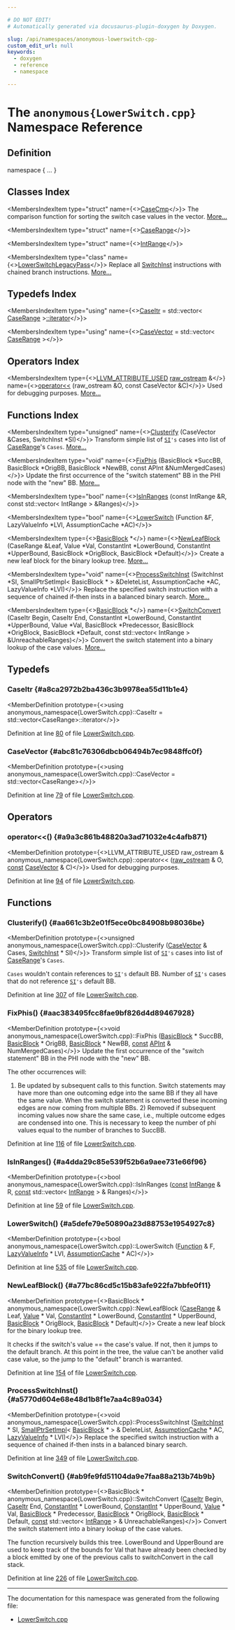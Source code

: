 ```yaml
---

# DO NOT EDIT!
# Automatically generated via docusaurus-plugin-doxygen by Doxygen.

slug: /api/namespaces/anonymous-lowerswitch-cpp-
custom_edit_url: null
keywords:
  - doxygen
  - reference
  - namespace

---
```





# The `anonymous{LowerSwitch.cpp}` Namespace Reference

<DoxygenPage pluginConfig={pluginConfig}>



## Definition

<CodeBlock>namespace &#123; ... &#125;</CodeBlock>

## Classes Index

<MembersIndex>

<MembersIndexItem
  type="struct"
  name={<><a href="/docs/api/structs/anonymous-namespace-lowerswitch-cpp-/casecmp">CaseCmp</a></>}>
The comparison function for sorting the switch case values in the vector. <a href="/docs/api/structs/anonymous-namespace-lowerswitch-cpp-/casecmp/#details">More...</a>
</MembersIndexItem>

<MembersIndexItem
  type="struct"
  name={<><a href="/docs/api/structs/anonymous-namespace-lowerswitch-cpp-/caserange">CaseRange</a></>}>
</MembersIndexItem>

<MembersIndexItem
  type="struct"
  name={<><a href="/docs/api/structs/anonymous-namespace-lowerswitch-cpp-/intrange">IntRange</a></>}>
</MembersIndexItem>

<MembersIndexItem
  type="class"
  name={<><a href="/docs/api/classes/anonymous-namespace-lowerswitch-cpp-/lowerswitchlegacypass">LowerSwitchLegacyPass</a></>}>
Replace all <a href="/docs/api/classes/llvm/switchinst">SwitchInst</a> instructions with chained branch instructions. <a href="/docs/api/classes/anonymous-namespace-lowerswitch-cpp-/lowerswitchlegacypass/#details">More...</a>
</MembersIndexItem>

</MembersIndex>

## Typedefs Index

<MembersIndex>

<MembersIndexItem
  type="using"
  name={<><a href="#a8ca2972b2ba436c3b9978ea55d11b1e4">CaseItr</a> = std::vector&lt; <a href="/docs/api/structs/anonymous-namespace-lowerswitch-cpp-/caserange">CaseRange</a> &gt;<a href="/docs/api/classes/llvm/iplist">::iterator</a></>}>
</MembersIndexItem>

<MembersIndexItem
  type="using"
  name={<><a href="#abc81c76306dbcb06494b7ec9848ffc0f">CaseVector</a> = std::vector&lt; <a href="/docs/api/structs/anonymous-namespace-lowerswitch-cpp-/caserange">CaseRange</a> &gt;</>}>
</MembersIndexItem>

</MembersIndex>

## Operators Index

<MembersIndex>

<MembersIndexItem
  type={<><a href="/docs/api/files/include/include/llvm/include/llvm/support/compiler-h/#a6881c00738b22a600dfee25a1c32dab3">LLVM&#95;ATTRIBUTE&#95;USED</a> <a href="/docs/api/classes/llvm/raw-ostream">raw&#95;ostream</a> &amp;</>}
  name={<><a href="#a9a3c861b48820a3ad71032e4c4afb871">operator&lt;&lt;</a> (raw&#95;ostream &amp;O, const CaseVector &amp;C)</>}>
Used for debugging purposes. <a href="#a9a3c861b48820a3ad71032e4c4afb871">More...</a>
</MembersIndexItem>

</MembersIndex>

## Functions Index

<MembersIndex>

<MembersIndexItem
  type="unsigned"
  name={<><a href="#aa661c3b2e01f5ece0bc84908b98036be">Clusterify</a> (CaseVector &amp;Cases, SwitchInst &#42;SI)</>}>
Transform simple list of <code><a href="/docs/api/namespaces/llvm/si">SI</a>&#39;s</code> cases into list of <a href="/docs/api/structs/anonymous-namespace-lowerswitch-cpp-/caserange">CaseRange</a>&#39;s <code>Cases</code>. <a href="#aa661c3b2e01f5ece0bc84908b98036be">More...</a>
</MembersIndexItem>

<MembersIndexItem
  type="void"
  name={<><a href="#aac383495fcc8fae9bf826d4d89467928">FixPhis</a> (BasicBlock &#42;SuccBB, BasicBlock &#42;OrigBB, BasicBlock &#42;NewBB, const APInt &amp;NumMergedCases)</>}>
Update the first occurrence of the &quot;switch statement&quot; BB in the PHI node with the &quot;new&quot; BB. <a href="#aac383495fcc8fae9bf826d4d89467928">More...</a>
</MembersIndexItem>

<MembersIndexItem
  type="bool"
  name={<><a href="#a4dda29c85e539f52b6a9aee731e66f96">IsInRanges</a> (const IntRange &amp;R, const std::vector&lt; IntRange &gt; &amp;Ranges)</>}>
</MembersIndexItem>

<MembersIndexItem
  type="bool"
  name={<><a href="#a5defe79e50890a23d88753e1954927c8">LowerSwitch</a> (Function &amp;F, LazyValueInfo &#42;LVI, AssumptionCache &#42;AC)</>}>
</MembersIndexItem>

<MembersIndexItem
  type={<><a href="/docs/api/classes/llvm/basicblock">BasicBlock</a> &#42;</>}
  name={<><a href="#a77bc86cd5c15b83afe922fa7bbfe0f11">NewLeafBlock</a> (CaseRange &amp;Leaf, Value &#42;Val, ConstantInt &#42;LowerBound, ConstantInt &#42;UpperBound, BasicBlock &#42;OrigBlock, BasicBlock &#42;Default)</>}>
Create a new leaf block for the binary lookup tree. <a href="#a77bc86cd5c15b83afe922fa7bbfe0f11">More...</a>
</MembersIndexItem>

<MembersIndexItem
  type="void"
  name={<><a href="#a5770d604e68e48d1b8f1e7aa4c89a034">ProcessSwitchInst</a> (SwitchInst &#42;SI, SmallPtrSetImpl&lt; BasicBlock &#42; &gt; &amp;DeleteList, AssumptionCache &#42;AC, LazyValueInfo &#42;LVI)</>}>
Replace the specified switch instruction with a sequence of chained if-then insts in a balanced binary search. <a href="#a5770d604e68e48d1b8f1e7aa4c89a034">More...</a>
</MembersIndexItem>

<MembersIndexItem
  type={<><a href="/docs/api/classes/llvm/basicblock">BasicBlock</a> &#42;</>}
  name={<><a href="#ab9fe9fd51104da9e7faa88a213b74b9b">SwitchConvert</a> (CaseItr Begin, CaseItr End, ConstantInt &#42;LowerBound, ConstantInt &#42;UpperBound, Value &#42;Val, BasicBlock &#42;Predecessor, BasicBlock &#42;OrigBlock, BasicBlock &#42;Default, const std::vector&lt; IntRange &gt; &amp;UnreachableRanges)</>}>
Convert the switch statement into a binary lookup of the case values. <a href="#ab9fe9fd51104da9e7faa88a213b74b9b">More...</a>
</MembersIndexItem>

</MembersIndex>


<SectionDefinition>

## Typedefs

### CaseItr {#a8ca2972b2ba436c3b9978ea55d11b1e4}

<MemberDefinition
  prototype={<>using anonymous&#95;namespace&#123;LowerSwitch.cpp&#125;::CaseItr =  std::vector&lt;CaseRange&gt;::iterator</>}>

Definition at line <a href="/docs/api/files/lib/lib/transforms/lib/transforms/utils/lowerswitch-cpp/#l00080">80</a> of file <a href="/docs/api/files/lib/lib/transforms/lib/transforms/utils/lowerswitch-cpp">LowerSwitch.cpp</a>.
</MemberDefinition>

### CaseVector {#abc81c76306dbcb06494b7ec9848ffc0f}

<MemberDefinition
  prototype={<>using anonymous&#95;namespace&#123;LowerSwitch.cpp&#125;::CaseVector =  std::vector&lt;CaseRange&gt;</>}>

Definition at line <a href="/docs/api/files/lib/lib/transforms/lib/transforms/utils/lowerswitch-cpp/#l00079">79</a> of file <a href="/docs/api/files/lib/lib/transforms/lib/transforms/utils/lowerswitch-cpp">LowerSwitch.cpp</a>.
</MemberDefinition>

</SectionDefinition>

<SectionDefinition>

## Operators

### operator&lt;&lt;() {#a9a3c861b48820a3ad71032e4c4afb871}

<MemberDefinition
  prototype={<>LLVM&#95;ATTRIBUTE&#95;USED raw&#95;ostream &amp; anonymous&#95;namespace&#123;LowerSwitch.cpp&#125;::operator&lt;&lt; (<a href="/docs/api/classes/llvm/raw-ostream">raw&#95;ostream</a> &amp; O, <a href="/docs/api/files/lib/lib/target/lib/target/aarch64/aarch64promoteconstant-cpp/#a90f8350fecae261c25be85d38b451bff">const</a> <a href="#abc81c76306dbcb06494b7ec9848ffc0f">CaseVector</a> &amp; C)</>}>
Used for debugging purposes.

Definition at line <a href="/docs/api/files/lib/lib/transforms/lib/transforms/utils/lowerswitch-cpp/#l00094">94</a> of file <a href="/docs/api/files/lib/lib/transforms/lib/transforms/utils/lowerswitch-cpp">LowerSwitch.cpp</a>.
</MemberDefinition>

</SectionDefinition>

<SectionDefinition>

## Functions

### Clusterify() {#aa661c3b2e01f5ece0bc84908b98036be}

<MemberDefinition
  prototype={<>unsigned anonymous&#95;namespace&#123;LowerSwitch.cpp&#125;::Clusterify (<a href="#abc81c76306dbcb06494b7ec9848ffc0f">CaseVector</a> &amp; Cases, <a href="/docs/api/classes/llvm/switchinst">SwitchInst</a> &#42; SI)</>}>
Transform simple list of <code><a href="/docs/api/namespaces/llvm/si">SI</a>&#39;s</code> cases into list of <a href="/docs/api/structs/anonymous-namespace-lowerswitch-cpp-/caserange">CaseRange</a>&#39;s <code>Cases</code>.

<SectionUser title="Postcondition">
<code>Cases</code> wouldn&#39;t contain references to <code><a href="/docs/api/namespaces/llvm/si">SI</a>&#39;s</code> default BB.
</SectionUser>


<SectionUser title="Returns">
Number of <code><a href="/docs/api/namespaces/llvm/si">SI</a>&#39;s</code> cases that do not reference <code><a href="/docs/api/namespaces/llvm/si">SI</a>&#39;s</code> default BB.
</SectionUser>

Definition at line <a href="/docs/api/files/lib/lib/transforms/lib/transforms/utils/lowerswitch-cpp/#l00307">307</a> of file <a href="/docs/api/files/lib/lib/transforms/lib/transforms/utils/lowerswitch-cpp">LowerSwitch.cpp</a>.
</MemberDefinition>

### FixPhis() {#aac383495fcc8fae9bf826d4d89467928}

<MemberDefinition
  prototype={<>void anonymous&#95;namespace&#123;LowerSwitch.cpp&#125;::FixPhis (<a href="/docs/api/classes/llvm/basicblock">BasicBlock</a> &#42; SuccBB, <a href="/docs/api/classes/llvm/basicblock">BasicBlock</a> &#42; OrigBB, <a href="/docs/api/classes/llvm/basicblock">BasicBlock</a> &#42; NewBB, <a href="/docs/api/files/lib/lib/target/lib/target/aarch64/aarch64promoteconstant-cpp/#a90f8350fecae261c25be85d38b451bff">const</a> <a href="/docs/api/classes/llvm/apint">APInt</a> &amp; NumMergedCases)</>}>
Update the first occurrence of the &quot;switch statement&quot; BB in the PHI node with the &quot;new&quot; BB.

The other occurrences will:

1) Be updated by subsequent calls to this function. Switch statements may have more than one outcoming edge into the same BB if they all have the same value. When the switch statement is converted these incoming edges are now coming from multiple BBs. 2) Removed if subsequent incoming values now share the same case, i.e., multiple outcome edges are condensed into one. This is necessary to keep the number of phi values equal to the number of branches to SuccBB.

Definition at line <a href="/docs/api/files/lib/lib/transforms/lib/transforms/utils/lowerswitch-cpp/#l00116">116</a> of file <a href="/docs/api/files/lib/lib/transforms/lib/transforms/utils/lowerswitch-cpp">LowerSwitch.cpp</a>.
</MemberDefinition>

### IsInRanges() {#a4dda29c85e539f52b6a9aee731e66f96}

<MemberDefinition
  prototype={<>bool anonymous&#95;namespace&#123;LowerSwitch.cpp&#125;::IsInRanges (<a href="/docs/api/files/lib/lib/target/lib/target/aarch64/aarch64promoteconstant-cpp/#a90f8350fecae261c25be85d38b451bff">const</a> <a href="/docs/api/structs/anonymous-namespace-lowerswitch-cpp-/intrange">IntRange</a> &amp; R, <a href="/docs/api/files/lib/lib/target/lib/target/aarch64/aarch64promoteconstant-cpp/#a90f8350fecae261c25be85d38b451bff">const</a> std::vector&lt; <a href="/docs/api/structs/anonymous-namespace-lowerswitch-cpp-/intrange">IntRange</a> &gt; &amp; Ranges)</>}>

Definition at line <a href="/docs/api/files/lib/lib/transforms/lib/transforms/utils/lowerswitch-cpp/#l00059">59</a> of file <a href="/docs/api/files/lib/lib/transforms/lib/transforms/utils/lowerswitch-cpp">LowerSwitch.cpp</a>.
</MemberDefinition>

### LowerSwitch() {#a5defe79e50890a23d88753e1954927c8}

<MemberDefinition
  prototype={<>bool anonymous&#95;namespace&#123;LowerSwitch.cpp&#125;::LowerSwitch (<a href="/docs/api/classes/llvm/function">Function</a> &amp; F, <a href="/docs/api/classes/llvm/lazyvalueinfo">LazyValueInfo</a> &#42; LVI, <a href="/docs/api/classes/llvm/assumptioncache">AssumptionCache</a> &#42; AC)</>}>

Definition at line <a href="/docs/api/files/lib/lib/transforms/lib/transforms/utils/lowerswitch-cpp/#l00535">535</a> of file <a href="/docs/api/files/lib/lib/transforms/lib/transforms/utils/lowerswitch-cpp">LowerSwitch.cpp</a>.
</MemberDefinition>

### NewLeafBlock() {#a77bc86cd5c15b83afe922fa7bbfe0f11}

<MemberDefinition
  prototype={<>BasicBlock &#42; anonymous&#95;namespace&#123;LowerSwitch.cpp&#125;::NewLeafBlock (<a href="/docs/api/structs/anonymous-namespace-lowerswitch-cpp-/caserange">CaseRange</a> &amp; Leaf, <a href="/docs/api/classes/llvm/value">Value</a> &#42; Val, <a href="/docs/api/classes/llvm/constantint">ConstantInt</a> &#42; LowerBound, <a href="/docs/api/classes/llvm/constantint">ConstantInt</a> &#42; UpperBound, <a href="/docs/api/classes/llvm/basicblock">BasicBlock</a> &#42; OrigBlock, <a href="/docs/api/classes/llvm/basicblock">BasicBlock</a> &#42; Default)</>}>
Create a new leaf block for the binary lookup tree.

It checks if the switch&#39;s value == the case&#39;s value. If not, then it jumps to the default branch. At this point in the tree, the value can&#39;t be another valid case value, so the jump to the &quot;default&quot; branch is warranted.

Definition at line <a href="/docs/api/files/lib/lib/transforms/lib/transforms/utils/lowerswitch-cpp/#l00154">154</a> of file <a href="/docs/api/files/lib/lib/transforms/lib/transforms/utils/lowerswitch-cpp">LowerSwitch.cpp</a>.
</MemberDefinition>

### ProcessSwitchInst() {#a5770d604e68e48d1b8f1e7aa4c89a034}

<MemberDefinition
  prototype={<>void anonymous&#95;namespace&#123;LowerSwitch.cpp&#125;::ProcessSwitchInst (<a href="/docs/api/classes/llvm/switchinst">SwitchInst</a> &#42; SI, <a href="/docs/api/classes/llvm/smallptrsetimpl">SmallPtrSetImpl</a>&lt; <a href="/docs/api/classes/llvm/basicblock">BasicBlock</a> &#42; &gt; &amp; DeleteList, <a href="/docs/api/classes/llvm/assumptioncache">AssumptionCache</a> &#42; AC, <a href="/docs/api/classes/llvm/lazyvalueinfo">LazyValueInfo</a> &#42; LVI)</>}>
Replace the specified switch instruction with a sequence of chained if-then insts in a balanced binary search.

Definition at line <a href="/docs/api/files/lib/lib/transforms/lib/transforms/utils/lowerswitch-cpp/#l00349">349</a> of file <a href="/docs/api/files/lib/lib/transforms/lib/transforms/utils/lowerswitch-cpp">LowerSwitch.cpp</a>.
</MemberDefinition>

### SwitchConvert() {#ab9fe9fd51104da9e7faa88a213b74b9b}

<MemberDefinition
  prototype={<>BasicBlock &#42; anonymous&#95;namespace&#123;LowerSwitch.cpp&#125;::SwitchConvert (<a href="#a8ca2972b2ba436c3b9978ea55d11b1e4">CaseItr</a> Begin, <a href="#a8ca2972b2ba436c3b9978ea55d11b1e4">CaseItr</a> End, <a href="/docs/api/classes/llvm/constantint">ConstantInt</a> &#42; LowerBound, <a href="/docs/api/classes/llvm/constantint">ConstantInt</a> &#42; UpperBound, <a href="/docs/api/classes/llvm/value">Value</a> &#42; Val, <a href="/docs/api/classes/llvm/basicblock">BasicBlock</a> &#42; Predecessor, <a href="/docs/api/classes/llvm/basicblock">BasicBlock</a> &#42; OrigBlock, <a href="/docs/api/classes/llvm/basicblock">BasicBlock</a> &#42; Default, <a href="/docs/api/files/lib/lib/target/lib/target/aarch64/aarch64promoteconstant-cpp/#a90f8350fecae261c25be85d38b451bff">const</a> std::vector&lt; <a href="/docs/api/structs/anonymous-namespace-lowerswitch-cpp-/intrange">IntRange</a> &gt; &amp; UnreachableRanges)</>}>
Convert the switch statement into a binary lookup of the case values.

The function recursively builds this tree. LowerBound and UpperBound are used to keep track of the bounds for Val that have already been checked by a block emitted by one of the previous calls to switchConvert in the call stack.

Definition at line <a href="/docs/api/files/lib/lib/transforms/lib/transforms/utils/lowerswitch-cpp/#l00226">226</a> of file <a href="/docs/api/files/lib/lib/transforms/lib/transforms/utils/lowerswitch-cpp">LowerSwitch.cpp</a>.
</MemberDefinition>

</SectionDefinition>

<hr/>

The documentation for this namespace was generated from the following file:

<ul>
<li><a href="/docs/api/files/lib/lib/transforms/lib/transforms/utils/lowerswitch-cpp">LowerSwitch.cpp</a></li>
</ul>

</DoxygenPage>
